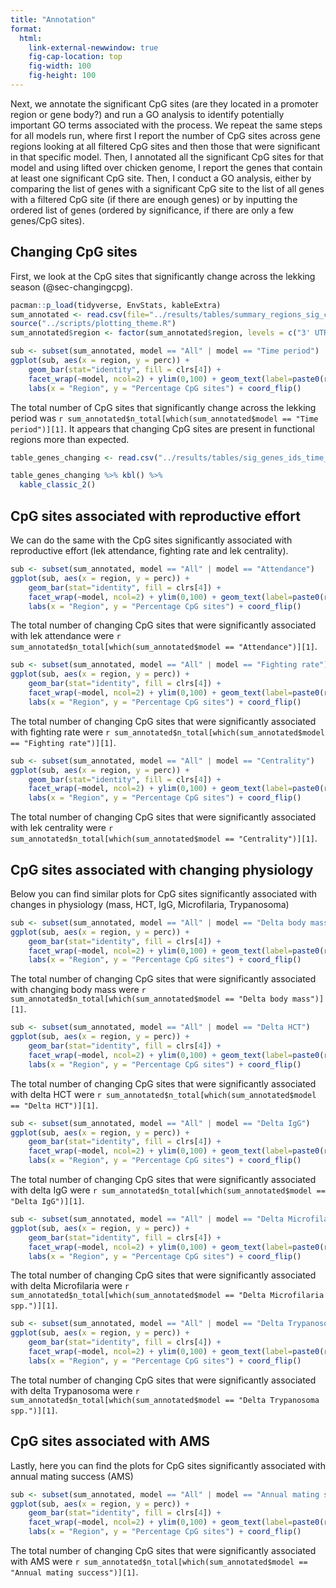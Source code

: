 ```yaml
---
title: "Annotation"
format: 
  html:
    link-external-newwindow: true
    fig-cap-location: top
    fig-width: 100
    fig-height: 100
---
```


Next, we annotate the significant CpG sites (are they located in a promoter region or gene body?) and run a GO analysis to identify potentially important GO terms associated with the process. We repeat the same steps for all models run, where first I report the number of CpG sites across gene regions looking at all filtered CpG sites and then those that were significant in that specific model. Then, I annotated all the significant CpG sites for that model and using lifted over chicken genome, I report the genes that contain at least one significant CpG site. Then, I conduct a GO analysis, either by comparing the list of genes with a significant CpG site to the list of all genes with a filtered CpG site (if there are enough genes) or by inputting the ordered list of genes (ordered by significance, if there are only a few genes/CpG sites).

## Changing CpG sites

First, we look at the CpG sites that significantly change across the lekking season (@sec-changingcpg).

```r
pacman::p_load(tidyverse, EnvStats, kableExtra)
sum_annotated <- read.csv(file="../results/tables/summary_regions_sig_cpgs_all.csv")
source("../scripts/plotting_theme.R")
sum_annotated$region <- factor(sum_annotated$region, levels = c("3' UTR", "5' UTR", "Downstream", "Upstream", "Gene body", "Exon", "Intron", "Promoter", "TSS"))

```

```r
sub <- subset(sum_annotated, model == "All" | model == "Time period")
ggplot(sub, aes(x = region, y = perc)) + 
    geom_bar(stat="identity", fill = clrs[4]) + 
    facet_wrap(~model, ncol=2) + ylim(0,100) + geom_text(label=paste0(round(sub$perc,1), " %"), hjust=-0.2, family = "Arial", size = 4) +
    labs(x = "Region", y = "Percentage CpG sites") + coord_flip()

```
The total number of CpG sites that significantly change across the lekking period was `r sum_annotated$n_total[which(sum_annotated$model == "Time period")][1]`. It appears that changing CpG sites are present in functional regions more than expected.

```r
table_genes_changing <- read.csv("../results/tables/sig_genes_ids_time_period.csv")

table_genes_changing %>% kbl() %>%
  kable_classic_2() 
```

## CpG sites associated with reproductive effort

We can do the same with the CpG sites significantly associated with reproductive effort (lek attendance, fighting rate and lek centrality).

```r
sub <- subset(sum_annotated, model == "All" | model == "Attendance")
ggplot(sub, aes(x = region, y = perc)) + 
    geom_bar(stat="identity", fill = clrs[4]) + 
    facet_wrap(~model, ncol=2) + ylim(0,100) + geom_text(label=paste0(round(sub$perc,1), " %"), hjust=-0.2, family = "Arial", size = 4) +
    labs(x = "Region", y = "Percentage CpG sites") + coord_flip()

```

The total number of changing CpG sites that were significantly associated with lek attendance were `r sum_annotated$n_total[which(sum_annotated$model == "Attendance")][1]`.

```r
sub <- subset(sum_annotated, model == "All" | model == "Fighting rate")
ggplot(sub, aes(x = region, y = perc)) + 
    geom_bar(stat="identity", fill = clrs[4]) + 
    facet_wrap(~model, ncol=2) + ylim(0,100) + geom_text(label=paste0(round(sub$perc,1), " %"), hjust=-0.2, family = "Arial", size = 4) +
    labs(x = "Region", y = "Percentage CpG sites") + coord_flip()

```

The total number of changing CpG sites that were significantly associated with fighting rate were `r sum_annotated$n_total[which(sum_annotated$model == "Fighting rate")][1]`.

```r
sub <- subset(sum_annotated, model == "All" | model == "Centrality")
ggplot(sub, aes(x = region, y = perc)) + 
    geom_bar(stat="identity", fill = clrs[4]) + 
    facet_wrap(~model, ncol=2) + ylim(0,100) + geom_text(label=paste0(round(sub$perc,1), " %"), hjust=-0.2, family = "Arial", size = 4) +
    labs(x = "Region", y = "Percentage CpG sites") + coord_flip()

```

The total number of changing CpG sites that were significantly associated with lek centrality were `r sum_annotated$n_total[which(sum_annotated$model == "Centrality")][1]`.

## CpG sites associated with changing physiology

Below you can find similar plots for CpG sites significantly associated with changes in physiology (mass, HCT, IgG, Microfilaria, Trypanosoma)

```r
sub <- subset(sum_annotated, model == "All" | model == "Delta body mass")
ggplot(sub, aes(x = region, y = perc)) + 
    geom_bar(stat="identity", fill = clrs[4]) + 
    facet_wrap(~model, ncol=2) + ylim(0,100) + geom_text(label=paste0(round(sub$perc,1), " %"), hjust=-0.2, family = "Arial", size = 4) +
    labs(x = "Region", y = "Percentage CpG sites") + coord_flip()

```

The total number of changing CpG sites that were significantly associated with changing body mass were `r sum_annotated$n_total[which(sum_annotated$model == "Delta body mass")][1]`.

```r
sub <- subset(sum_annotated, model == "All" | model == "Delta HCT")
ggplot(sub, aes(x = region, y = perc)) + 
    geom_bar(stat="identity", fill = clrs[4]) + 
    facet_wrap(~model, ncol=2) + ylim(0,100) + geom_text(label=paste0(round(sub$perc,1), " %"), hjust=-0.2, family = "Arial", size = 4) +
    labs(x = "Region", y = "Percentage CpG sites") + coord_flip()

```

The total number of changing CpG sites that were significantly associated with delta HCT were `r sum_annotated$n_total[which(sum_annotated$model == "Delta HCT")][1]`.

```r
sub <- subset(sum_annotated, model == "All" | model == "Delta IgG")
ggplot(sub, aes(x = region, y = perc)) + 
    geom_bar(stat="identity", fill = clrs[4]) + 
    facet_wrap(~model, ncol=2) + ylim(0,100) + geom_text(label=paste0(round(sub$perc,1), " %"), hjust=-0.2, family = "Arial", size = 4) +
    labs(x = "Region", y = "Percentage CpG sites") + coord_flip()

```

The total number of changing CpG sites that were significantly associated with delta IgG were `r sum_annotated$n_total[which(sum_annotated$model == "Delta IgG")][1]`.

```r
sub <- subset(sum_annotated, model == "All" | model == "Delta Microfilaria spp.")
ggplot(sub, aes(x = region, y = perc)) + 
    geom_bar(stat="identity", fill = clrs[4]) + 
    facet_wrap(~model, ncol=2) + ylim(0,100) + geom_text(label=paste0(round(sub$perc,1), " %"), hjust=-0.2, family = "Arial", size = 4) +
    labs(x = "Region", y = "Percentage CpG sites") + coord_flip()

```

The total number of changing CpG sites that were significantly associated with delta Microfilaria were `r sum_annotated$n_total[which(sum_annotated$model == "Delta Microfilaria spp.")][1]`.

```r
sub <- subset(sum_annotated, model == "All" | model == "Delta Trypanosoma spp.")
ggplot(sub, aes(x = region, y = perc)) + 
    geom_bar(stat="identity", fill = clrs[4]) + 
    facet_wrap(~model, ncol=2) + ylim(0,100) + geom_text(label=paste0(round(sub$perc,1), " %"), hjust=-0.2, family = "Arial", size = 4) +
    labs(x = "Region", y = "Percentage CpG sites") + coord_flip()

```

The total number of changing CpG sites that were significantly associated with delta Trypanosoma were `r sum_annotated$n_total[which(sum_annotated$model == "Delta Trypanosoma spp.")][1]`.

## CpG sites associated with AMS

Lastly, here you can find the plots for CpG sites significantly associated with annual mating success (AMS)

```r
sub <- subset(sum_annotated, model == "All" | model == "Annual mating success")
ggplot(sub, aes(x = region, y = perc)) + 
    geom_bar(stat="identity", fill = clrs[4]) + 
    facet_wrap(~model, ncol=2) + ylim(0,100) + geom_text(label=paste0(round(sub$perc,1), " %"), hjust=-0.2, family = "Arial", size = 4) +
    labs(x = "Region", y = "Percentage CpG sites") + coord_flip()

```

The total number of changing CpG sites that were significantly associated with AMS were `r sum_annotated$n_total[which(sum_annotated$model == "Annual mating success")][1]`.
